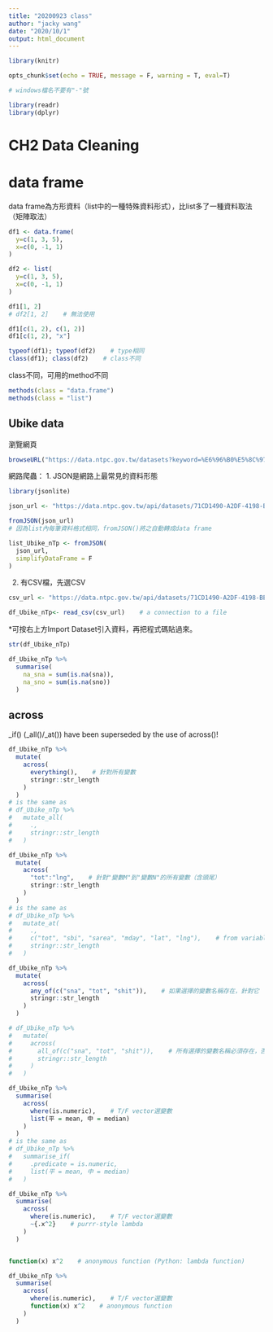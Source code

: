 ```yaml
---
title: "20200923 class"
author: "jacky wang"
date: "2020/10/1"
output: html_document
---
```


```r

library(knitr)

opts_chunk$set(echo = TRUE, message = F, warning = T, eval=T)

# windows檔名不要有"-"號

```

```r

library(readr)
library(dplyr)

```





# CH2 Data Cleaning



# data frame

data frame為方形資料（list中的一種特殊資料形式），比list多了一種資料取法（矩陣取法）

```r

df1 <- data.frame(
  y=c(1, 3, 5), 
  x=c(0, -1, 1)
)

df2 <- list(
  y=c(1, 3, 5), 
  x=c(0, -1, 1)
)

df1[1, 2]
# df2[1, 2]    # 無法使用

df1[c(1, 2), c(1, 2)]
df1[c(1, 2), "x"]

```

```r

typeof(df1); typeof(df2)    # type相同
class(df1); class(df2)    # class不同

```

class不同，可用的method不同
```r

methods(class = "data.frame")
methods(class = "list")
```

## Ubike data

瀏覽網頁
```r
browseURL("https://data.ntpc.gov.tw/datasets?keyword=%E6%96%B0%E5%8C%97%E5%B8%82%E5%85%AC%E5%85%B1%E8%87%AA%E8%A1%8C%E8%BB%8A%E7%A7%9F%E8%B3%83%E7%B3%BB%E7%B5%B1%28YouBike%29")    # 瀏覽網頁
```

網路爬蟲：
1.  JSON是網路上最常見的資料形態
```r

library(jsonlite)

json_url <- "https://data.ntpc.gov.tw/api/datasets/71CD1490-A2DF-4198-BEF1-318479775E8A/json"

fromJSON(json_url)
# 因為list內每筆資料格式相同，fromJSON()將之自動轉成data frame

list_Ubike_nTp <- fromJSON(
  json_url, 
  simplifyDataFrame = F
)

```

2.  有CSV檔，先選CSV
```r

csv_url <- "https://data.ntpc.gov.tw/api/datasets/71CD1490-A2DF-4198-BEF1-318479775E8A/csv"

df_Ubike_nTp<- read_csv(csv_url)    # a connection to a file 

```
*可按右上方Import Dataset引入資料，再把程式碼貼過來。

```r

str(df_Ubike_nTp)

```

```r

df_Ubike_nTp %>% 
  summarise(
    na_sna = sum(is.na(sna)), 
    na_sno = sum(is.na(sno))
  )

```

## across

_if() (_all()/_at()) have been superseded by the use of across()! 

```r

df_Ubike_nTp %>% 
  mutate(
    across(
      everything(),    # 針對所有變數
      stringr::str_length
    )
  )
# is the same as
# df_Ubike_nTp %>%
#   mutate_all(
#     .,
#     stringr::str_length
#   )

```

```r

df_Ubike_nTp %>% 
  mutate(
    across(
      "tot":"lng",    # 針對"變數M"到"變數N"的所有變數（含頭尾）
      stringr::str_length
    )
  )
# is the same as
# df_Ubike_nTp %>%
#   mutate_at(
#     .,
#     c("tot", "sbi", "sarea", "mday", "lat", "lng"),    # from variable "tot" to "lng"
#     stringr::str_length
#   )

```

```r

df_Ubike_nTp %>% 
  mutate(
    across(
      any_of(c("sna", "tot", "shit")),    # 如果選擇的變數名稱存在，針對它 
      stringr::str_length
    )
  )

# df_Ubike_nTp %>%
#   mutate(
#     across(
#       all_of(c("sna", "tot", "shit")),    # 所有選擇的變數名稱必須存在，否則會error
#       stringr::str_length
#     )
#   )

```

```r

df_Ubike_nTp %>% 
  summarise(
    across(
      where(is.numeric),    # T/F vector選變數
      list(平 = mean, 中 = median)
    )
  )
# is the same as
# df_Ubike_nTp %>% 
#   summarise_if(
#     .predicate = is.numeric, 
#     list(平 = mean, 中 = median)
#   )

```

```r

df_Ubike_nTp %>% 
  summarise(
    across(
      where(is.numeric),    # T/F vector選變數
      ~{.x^2}    # purrr-style lambda
    )
  )


function(x) x^2    # anonymous function (Python: lambda function)

df_Ubike_nTp %>% 
  summarise(
    across(
      where(is.numeric),    # T/F vector選變數
      function(x) x^2    # anonymous function
    )
  )

```








